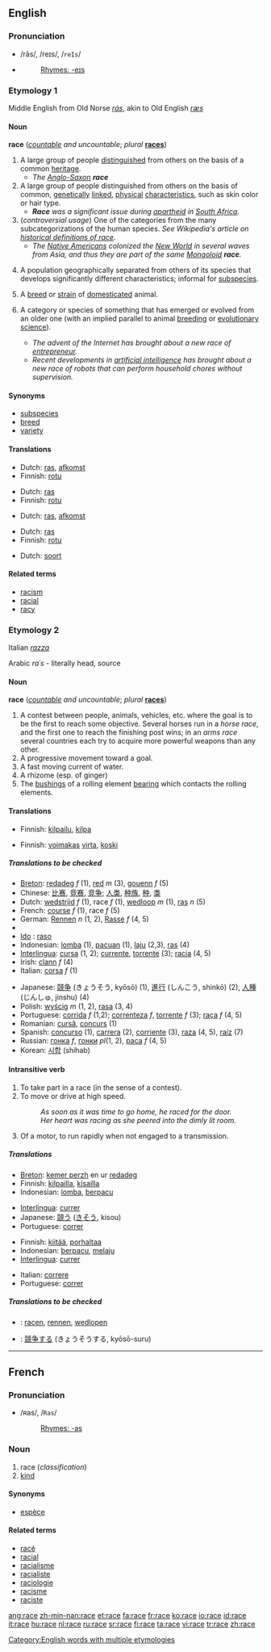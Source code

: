 ==English==

{{rank|fast|middle|effort|881|race|ladies|rise|looks}}

===Pronunciation===
*/rās/, /reɪs/, /<tt>reIs</tt>/
*{{audio|en-us-race.ogg|Audio (US)}}
*:[[Rhymes:English:-eɪs|Rhymes: -eɪs]]

===Etymology 1===
Middle English from Old Norse ''[[rás]]'', akin to Old English ''[[ræs]]''

====Noun====
'''race''' (''[[countable]] and uncountable''; ''plural'' '''[[races]]''')

# A large group of people [[distinguish]]ed from others on the basis of a common [[heritage]].
#* ''The [[Anglo-Saxon]] '''race'''''
# A large group of people distinguished from others on the basis of common, [[genetically]] [[linked]], [[physical]] [[characteristic]]s, such as skin color or hair type.
#* '''''Race''' was a significant issue during [[apartheid]] in [[South Africa]].''
# (''controversial usage'') One of the categories from the many subcategorizations of the human species. ''See Wikipedia's article on [[w:Race_(historical_definitions)|historical definitions of race]].''
#* ''The [[Native American]]s colonized the [[New World]] in several waves from Asia, and thus they are part of the same [[Mongoloid]] '''race'''.''
# {{biology}} A population geographically separated from others of its species that develops significantly different characteristics; informal for [[subspecies]].
# A [[breed]] or [[strain]] of [[domesticate]]d animal.
# {{figurative}} A category or species of something that has emerged or evolved from an older one (with an implied parallel to animal [[breeding]] or [[evolutionary science]]).
#* ''The advent of the Internet has brought about a new race of [[entrepreneur]].''
#* ''Recent developments in [[artificial intelligence]] has brought about a new race of robots that can perform household chores without supervision.''

====Synonyms====
* [[subspecies]]
* [[breed]]
* [[variety]]

====Translations====
{{rfc-level|Translations at L3+ (AutoFormat would have corrected level of Synonyms)}}
{{trans-top|A large group of people set apart from others on the basis of a common heritage}}
*Dutch: [[ras]], [[afkomst]]
*Finnish: [[rotu]]
{{trans-mid}}
{{trans-bottom}}

{{trans-top|A large group of people set apart from others on the basis of common, genetically-linked, physical characteristics}}
*Dutch: [[ras]]
*Finnish: [[rotu]]
{{trans-mid}}
{{trans-bottom}}

{{trans-top|One of the categories from the many subcategorizations of the human species}}
*Dutch: [[ras]], [[afkomst]]
{{trans-mid}}
{{trans-bottom}}

{{trans-top|A population geographically separated from others of its species that develops significantly different characteristics; informal for subspecies}}
{{trans-mid}}
{{trans-bottom}}

{{trans-top|A breed or strain of domesticated animal}}
*Dutch: [[ras]]
*Finnish: [[rotu]]
{{trans-mid}}
{{trans-bottom}}

{{trans-top|A category or species of something that has emerged or evolved from an older one}}
*Dutch: [[soort]]
{{trans-mid}}
{{trans-bottom}}

====Related terms====
* [[racism]]
* [[racial]]
* [[racy]]

===Etymology 2===
Italian ''[[razza]]''

Arabic ''ra´s'' - literally head, source

====Noun====
'''race''' (''[[countable]] and uncountable''; ''plural'' '''[[races]]''')

# A contest between people, animals, vehicles, etc. where the goal is to be the first to reach some objective. Several horses run in a ''horse race'', and the first one to reach the finishing post wins; in an ''arms race'' several countries each try to acquire more powerful weapons than any other.
# A progressive movement toward a goal.
# A fast moving current of water.
# A rhizome (esp. of ginger)
# The [[bushing]]s of a rolling element [[bearing]] which contacts the rolling elements.

====Translations====
{{trans-top|A contest}}
*Finnish: [[kilpailu]], [[kilpa]]
{{trans-mid}}
{{trans-bottom}}

{{trans-top|A progressive movement toward a goal}}
{{trans-mid}}
{{trans-bottom}}

{{trans-top|A fast moving current of water}}
*Finnish: [[voimakas]] [[virta]], [[koski]]
{{trans-mid}}
{{trans-bottom}}

{{trans-top|A rhizome}}
{{trans-mid}}
{{trans-bottom}}

{{trans-top|The bushings of a rolling element}}
{{trans-mid}}
{{trans-bottom}}

=====Translations to be checked=====
{{checktrans}}
{{top}}
*[[Breton]]: [[redadeg]] ''f'' (1), [[red#Breton|red]] ''m'' (3), [[gouenn]] ''f'' (5)
*Chinese: [[比赛]], [[竞赛]], [[竞争]]; [[人类]], [[种族]], [[种]], [[类]]
*Dutch: [[wedstrijd]] ''f'' (1), race ''f'' (1), [[wedloop]] ''m'' (1), [[ras]] ''n'' (5)
*French: [[course#French|course]] ''f'' (1), race ''f'' (5)
*German: [[Rennen]] ''n'' (1, 2), [[Rasse]] ''f'' (4, 5)
*{{hu1|verseny}}
* [[Ido]] : [[raso]]
*Indonesian: [[lomba]] (1), [[pacu]]an (1), [[laju]] (2,3), [[ras]] (4)
*[[Interlingua]]: [[cursa]] (1, 2); [[currente]], [[torrente#Interlingua|torrente]] (3); [[racia]] (4, 5)
*Irish: [[clann]] ''f'' (4)
*Italian: [[corsa#Italian|corsa]] ''f'' (1)
{{mid}}
*Japanese: [[競争]] (きょうそう, kyōsō) (1), [[進行]] (しんこう, shinkō) (2), [[人種]] (じんしゅ, jinshu) (4)
*Polish: [[wyścig]] ''m'' (1, 2), [[rasa]] (3, 4)
*Portuguese: [[corrida#Portuguese|corrida]] ''f'' (1,2); [[correnteza]] ''f'', [[torrente#Portuguese|torrente]] ''f'' (3); [[raça]] ''f'' (4, 5)
*Romanian: [[cursă]], [[concurs]] (1)
*Spanish: [[concurso]] (1), [[carrera]] (2), [[corriente]] (3), [[raza]] (4, 5), [[raíz]] (7)
*Russian: [[гонка]] ''f'', [[гонки]] ''pl''(1, 2), [[раса]] ''f'' (4, 5)
*Korean: [[시합]] (shihab)
{{bottom}}

====Intransitive verb====
{{en-verb|rac|ing}}

# To take part in a race (in the sense of a contest).
# To move or drive at high speed.
#:''As soon as it was time to go home, he raced for the door.''
#:''Her heart was racing as she peered into the dimly lit room.''
# Of a motor, to run rapidly when not engaged to a transmission.

=====Translations=====
{{trans-top|To take part in a race}}
*[[Breton]]: [[kemer perzh]] en ur [[redadeg]]
*Finnish: [[kilpailla]], [[kisailla]]
*Indonesian: [[lomba]], [[pacu|berpacu]]
{{trans-mid}}
*[[Interlingua]]: [[currer]]
*Japanese: [[競う]] ([[きそう]], kisou)
*Portuguese: [[correr]]
{{trans-bottom}}

{{trans-top|To move or drive at high speed}}
*Finnish: [[kiitää]], [[porhaltaa]]
*Indonesian: [[pacu|berpacu]], [[laju|melaju]]
*[[Interlingua]]: [[currer]]
{{trans-mid}}
*Italian: [[correre]]
*Portuguese: [[correr]]
{{trans-bottom}}

{{trans-top|Of a motor, to run rapidly when not engaged to a transmission}}
{{trans-mid}}
{{trans-bottom}}

=====Translations to be checked=====
{{checktrans}}
{{top}}
*{{ttbc|Dutch}}: [[racen]], [[rennen]], [[wedlopen]]
{{mid}}
*{{ttbc|Japanese}}: [[競争]]する (きょうそうする, kyōsō-suru)
{{bottom}}

[[Category:English words with multiple etymologies]]

----

==French==

===Pronunciation===
*/ʀas/, /<tt>Ras</tt>/
*:[[Rhymes:French:-as|Rhymes: -as]]

===Noun===
{{fr-noun|f}}

# race (''classification'')
# [[kind]]

====Synonyms====
*[[espèce]]

====Related terms====

*[[racé]]
*[[racial]]
*[[racialisme]]
*[[racialiste]]
*[[raciologie]]
*[[racisme]]
*[[raciste]]

[[ang:race]]
[[zh-min-nan:race]]
[[et:race]]
[[fa:race]]
[[fr:race]]
[[ko:race]]
[[io:race]]
[[id:race]]
[[it:race]]
[[hu:race]]
[[nl:race]]
[[ru:race]]
[[sr:race]]
[[fi:race]]
[[ta:race]]
[[vi:race]]
[[tr:race]]
[[zh:race]]